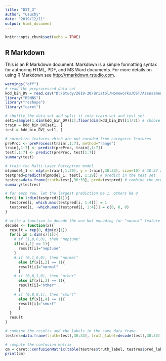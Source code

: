 ---
title: "DST_3"
author: "Cauchy"
date: "2019/12/11"
output: html_document
---

```{r setup, include=FALSE}
knitr::opts_chunk$set(echo = TRUE)
```

## R Markdown

This is an R Markdown document. Markdown is a simple formatting syntax for authoring HTML, PDF, and MS Word documents. For more details on using R Markdown see <http://rmarkdown.rstudio.com>.

```{r}
warnings("off")
# read the preprocessed data set
kdd_bin_DV = read.csv("D:/Study/2019-20/Bristol/Homeworks/DST/Assessment2_Kexi_Huang/dstdata.csv", sep = ",")
library("RSNNS")
library("reshape")
library("caret")
```

```{r}
# shuffle the data set and split it into train set and test set
set1=sample(1:dim(kdd_bin_DV)[1],floor(dim(kdd_bin_DV)[1]/2)) # choose a half without replecement
train = kdd_bin_DV[set1, ]
test = kdd_bin_DV[-set1, ]
```

```{r}
# normalize features which are not encoded from categoric features
preProc <- preProcess(train[,1:7], method="range")
train[,1:7] <- predict(preProc, train[,1:7])
test[,1:7] <- predict(preProc, test[1:7])
summary(test)
```

```{r}
# train the Malti-Layer Perceptron model
mlpmodel_1 <- mlp(x=train[,1:29], y = train[,30:33], size=10) # 30:33 are features encoded from "normal", and 10 is the number of hidden layers
testpred=predict(mlpmodel_1, test[, 1:29]) # predict in the test set
testres=data.frame(truth=test[,30:33], pred=testpred) # combine the prediction and the truth into 1 data frame
summary(testres)
```

```{r}
# for each row, let the largest prediction be 1, others be 0
for(i in 1:dim(testpred)[1]){
  testpred[i, which.max(testpred[i, 1:4])] = 1
  testpred[i, -which.max(testpred[i, 1:4])] = c(0, 0, 0)
}
```

```{r}
# write a function to decode the one-hot encoding for "normal" feature
decode <- function(x){
  result = rep(0, dim(x)[1])
  for(i in 1:dim(x)[1]){
    # if (1,0,0,0), then "neptune"
    if(x[i,1] == 1){
      result[i]="neptune"
    }
    # if (0,1,0,0), then "normal"
      else if(x[i,2] == 1){
      result[i]="normal"
      }
    # if (0,0,1,0), then "other"
      else if(x[i,3] == 1){
      result[i]="other"
      }
    # if (0,0,0,1), then "smurf"
      else if(x[i,4] == 1){
      result[i]="smurf"
      }
  }
  result
}
```

```{r}
# combine the results and the labels in the same data frame
testres=data.frame(truth=test[,30:33], truth_label=decode(test[,30:33]), pred=testpred, pred_label=decode(testpred))
```

```{r}
# compute the confusion matrix
cm = caret::confusionMatrix(table(testres$truth_label, testres$pred_label))
print(cm)
```

